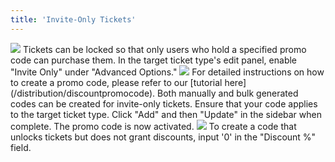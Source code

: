 ```yaml
---
title: 'Invite-Only Tickets'
---
```


<img src="/images/creating-campaign/ticketing/inviteonly/using code tix.gif"/>
Tickets can be locked so that only users who hold a specified promo code can purchase them.

<Steps>
    <Step title="Enable 'Invite Only'">
        In the target ticket type's edit panel, enable "Invite Only" under "Advanced Options."
            <img src="/images/creating-campaign/ticketing/inviteonly/invite only toggle.png"/>
    </Step>
    <Step title="Create code">
        <Info>
            For detailed instructions on how to create a promo code, please refer to our [tutorial here](/distribution/discountpromocode). Both manually and bulk generated codes can be created for invite-only tickets.
        </Info>
        Ensure that your code applies to the target ticket type. Click "Add" and then "Update" in the sidebar when complete. The promo code is now activated.
        <img src="/images/creating-campaign/ticketing/inviteonly/creating code.gif"/>
        <Tip>
            To create a code that unlocks tickets but does not grant discounts, input '0' in the "Discount %" field.
        </Tip>
    </Step>
</Steps>